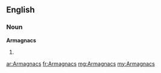 ==English==

===Noun===
'''Armagnacs'''

# {{plural of|[[Armagnac]]}}

[[ar:Armagnacs]]
[[fr:Armagnacs]]
[[mg:Armagnacs]]
[[my:Armagnacs]]